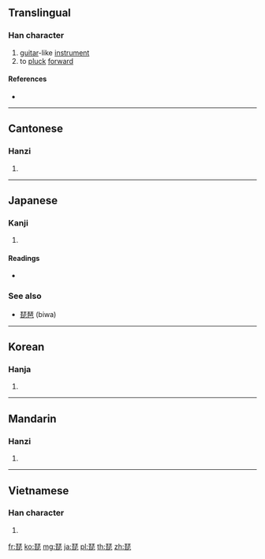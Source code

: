 ==Translingual==

===Han character===
{{Han char|rn=96|rad=玉|as=08|sn=12|four=11711|canj=MGPP|ids=⿱玨比}}

# [[guitar]]-like [[instrument]]
# to [[pluck]] [[forward]]

====References====
* {{Han ref|kx=0736.010|dkj=21080|dj=1147.090|hdz=21119.040|uh=7435|ud=29749|bh=B55C|bd=46428}}

----

==Cantonese==

===Hanzi===
{{yue-hanzi|jyut=[[pei4]]|y=pei4}}

# {{defn|lang=yue|sort=玉08}}

----

==Japanese==

===Kanji===
{{ja-kanji|grade=|rs=玉08}}

# {{defn|lang=ja|sort=玉08}}

====Readings====
* {{ja-readings|on=[[び]] (bi), [[ひ]] (hi)|kun=|nanori=}}

===See also===
* [[琵琶]] (biwa)

----

==Korean==

===Hanja===
{{ko-hanja|hangeul=비|eumhun=|rv=bi|mr=pi|y=pi}}

# {{defn|lang=ko|sort=玉08}}

----

==Mandarin==

===Hanzi===
{{cmn-hanzi|pin=[[pí]] ([[pi2]])|wg=p'i<sup>2</sup>}}

# {{defn|lang=cmn|sort=玉08}}

----

==Vietnamese==

===Han character===
{{vi-hantu|[[tì]], [[tỳ]]|rs=玉08}}

# {{defn|lang=vi|sort=玉08}}

[[fr:琵]]
[[ko:琵]]
[[mg:琵]]
[[ja:琵]]
[[pl:琵]]
[[th:琵]]
[[zh:琵]]